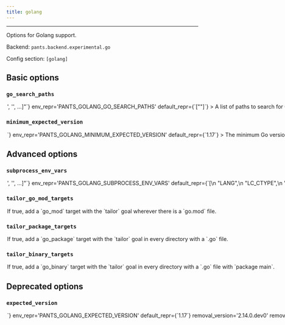 ```yaml
---
title: golang
---
```



---

Options for Golang support.

Backend: <span className="color--primary">`pants.backend.experimental.go`</span>

Config section: <span className="color--primary">`[golang]`</span>

<span className={styles.options}>

## Basic options

### `go_search_paths`

<Option
  cli_repr={`--golang-go-search-paths="['<str>', '<str>', ...]"`}
  env_repr='PANTS_GOLANG_GO_SEARCH_PATHS'
  default_repr={`["<PATH>"]`}
>
A list of paths to search for Go.

Specify absolute paths to directories with the `go` binary, e.g. `/usr/bin`. Earlier entries will be searched first.

The special string `"<PATH>"` will expand to the contents of the PATH env var.
</Option>

### `minimum_expected_version`

<Option
  cli_repr={`--golang-minimum-expected-version=<str>`}
  env_repr='PANTS_GOLANG_MINIMUM_EXPECTED_VERSION'
  default_repr={`1.17`}
>
The minimum Go version the distribution discovered by Pants must support.

For example, if you set `'1.17'`, then Pants will look for a Go binary that is 1.17+, e.g. 1.17 or 1.18.

You should still set the Go version for each module in your `go.mod` with the `go` directive.

Do not include the patch version.
</Option>

## Advanced options

### `subprocess_env_vars`

<Option
  cli_repr={`--golang-subprocess-env-vars="['<str>', '<str>', ...]"`}
  env_repr='PANTS_GOLANG_SUBPROCESS_ENV_VARS'
  default_repr={`[\n  "LANG",\n  "LC_CTYPE",\n  "LC_ALL",\n  "PATH"\n]`}
>
Environment variables to set when invoking the `go` tool. Entries are either strings in the form `ENV_VAR=value` to set an explicit value; or just `ENV_VAR` to copy the value from Pants&#x27;s own environment.
</Option>

### `tailor_go_mod_targets`

<Option
  cli_repr={`--[no-]golang-tailor-go-mod-targets`}
  env_repr='PANTS_GOLANG_TAILOR_GO_MOD_TARGETS'
  default_repr={`True`}
>
If true, add a `go_mod` target with the `tailor` goal wherever there is a `go.mod` file.
</Option>

### `tailor_package_targets`

<Option
  cli_repr={`--[no-]golang-tailor-package-targets`}
  env_repr='PANTS_GOLANG_TAILOR_PACKAGE_TARGETS'
  default_repr={`True`}
>
If true, add a `go_package` target with the `tailor` goal in every directory with a `.go` file.
</Option>

### `tailor_binary_targets`

<Option
  cli_repr={`--[no-]golang-tailor-binary-targets`}
  env_repr='PANTS_GOLANG_TAILOR_BINARY_TARGETS'
  default_repr={`True`}
>
If true, add a `go_binary` target with the `tailor` goal in every directory with a `.go` file with `package main`.
</Option>

## Deprecated options

### `expected_version`

<Option
  cli_repr={`--golang-expected-version=<str>`}
  env_repr='PANTS_GOLANG_EXPECTED_VERSION'
  default_repr={`1.17`}
  removal_version='2.14.0.dev0'
  removal_hint={'Use `[golang].minimum_expected_version` instead, which is more flexible. Pants will now work if your local Go binary is newer than the expected minimum version; e.g. Go 1.18 works with the version set to `1.17`.'}
>
The Go version you are using, such as `1.17`.

Pants will only use Go distributions from `--go-search-paths` that have the expected version, and it will error if none are found.

Do not include the patch version.
</Option>

</span>